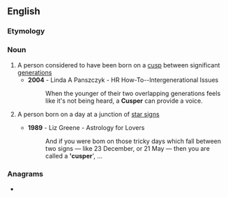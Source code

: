 ==English==

===Etymology===
{{suffix|en|cusp|er}}

===Noun===
{{en-noun}}

# A person considered to have been born on a [[cusp]] between significant [[generation]]s
#* '''2004''' - Linda A Panszczyk - HR How-To--Intergenerational Issues
#*: When the younger of their two overlapping generations feels like it's not being heard, a '''Cusper''' can provide a voice.
# {{lb|en|astrology}} A person born on a day at a junction of [[star sign]]s
#* '''1989''' - Liz Greene - Astrology for Lovers
#*: And if you were bom on those tricky days which fall between two signs — like 23 December, or 21 May — then you are called a ''''cusper'''', ...

===Anagrams===
* {{anagrams|en|Spruce|spruce}}